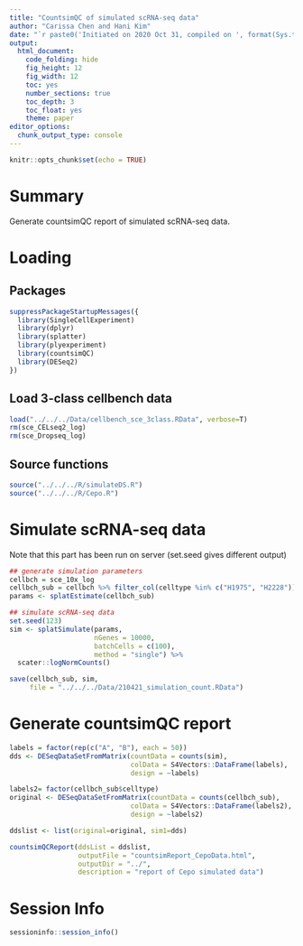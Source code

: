 ```yaml
---
title: "CountsimQC of simulated scRNA-seq data"
author: "Carissa Chen and Hani Kim"
date: "`r paste0('Initiated on 2020 Oct 31, compiled on ', format(Sys.time(), '%Y %b %d'))`"
output:
  html_document:
    code_folding: hide
    fig_height: 12
    fig_width: 12
    toc: yes
    number_sections: true
    toc_depth: 3
    toc_float: yes
    theme: paper
editor_options: 
  chunk_output_type: console
---
```


```r
knitr::opts_chunk$set(echo = TRUE)
```

# Summary
Generate countsimQC report of simulated scRNA-seq data.

# Loading 

## Packages
```r
suppressPackageStartupMessages({
  library(SingleCellExperiment)
  library(dplyr)
  library(splatter)
  library(plyexperiment)
  library(countsimQC)
  library(DESeq2)
})
```

## Load 3-class cellbench data
```r
load("../../../Data/cellbench_sce_3class.RData", verbose=T)
rm(sce_CELseq2_log)
rm(sce_Dropseq_log)
```

## Source functions
```r
source("../../../R/simulateDS.R")
source("../../../R/Cepo.R")
```

# Simulate scRNA-seq data
Note that this part has been run on server (set.seed gives different output)
```r
## generate simulation parameters 
cellbch = sce_10x_log
cellbch_sub = cellbch %>% filter_col(celltype %in% c("H1975", "H2228"))
params <- splatEstimate(cellbch_sub)

## simulate scRNA-seq data
set.seed(123)
sim <- splatSimulate(params, 
                     nGenes = 10000, 
                     batchCells = c(100),
                     method = "single") %>% 
  scater::logNormCounts()

save(cellbch_sub, sim, 
     file = "../../../Data/210421_simulation_count.RData")
```

# Generate countsimQC report
```r
labels = factor(rep(c("A", "B"), each = 50))
dds <- DESeqDataSetFromMatrix(countData = counts(sim), 
                              colData = S4Vectors::DataFrame(labels),
                              design = ~labels)

labels2= factor(cellbch_sub$celltype)
original <- DESeqDataSetFromMatrix(countData = counts(cellbch_sub), 
                              colData = S4Vectors::DataFrame(labels2),
                              design = ~labels2)

ddslist <- list(original=original, sim1=dds)

countsimQCReport(ddsList = ddslist, 
                 outputFile = "countsimReport_CepoData.html", 
                 outputDir = "../", 
                 description = "report of Cepo simulated data")
```

# Session Info
```r
sessioninfo::session_info()
```
